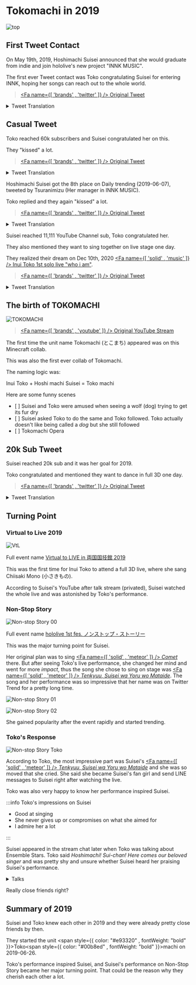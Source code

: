---
---


# Tokomachi in 2019

![top](./top/top_01.jpg)

## First Tweet Contact

<Date D="2019-05-19" />

On May 19th, 2019, Hoshimachi Suisei announced that she would graduate from indie and join hololive's new project "INNK MUSIC".

The first ever Tweet contact was Toko congratulating Suisei for entering INNK, hoping her songs can reach out to the whole world.

> [<Fa name={[ 'brands' , 'twitter' ]} /> Original Tweet](https://twitter.com/suisei_hosimati/status/1130054368886050816)

<details> <summary>Tweet Translation</summary>

<img src={require('./twitter/20190519_01.jpg').default} style={{ width: '35rem' }} />
<br />
<img src={require('./twitter/20190519_02.jpg').default} style={{ width: '35rem' }} />

</details>

## Casual Tweet

<Date D="2019-05-21" />

Toko reached 60k subscribers and Suisei congratulated her on this.

They "kissed" a lot.

> [<Fa name={[ 'brands' , 'twitter' ]} /> Original Tweet](https://twitter.com/suisei_hosimati/status/1130814178250317825)

<details> <summary>Tweet Translation</summary>

<img src={require('./twitter/20190521_01.jpg').default} style={{ width: '35rem' }} />
<br />
<img src={require('./twitter/20190521_02.jpg').default} style={{ width: '35rem' }} />
<br />
<img src={require('./twitter/20190521_03.jpg').default} style={{ width: '35rem' }} />

Note:

- The "signing" context is blurry but could be related to Ensemble Stars events.
- "3 of us" probably refers to [<Fa name={[ 'brands' , 'youtube' ]} /> Hiro Minamori (graduated)](https://www.youtube.com/channel/UCuGMkxJA_icuiF01u8f3Y2Q)

</details>

<Date D="2019-06-07" />

Hoshimachi Suisei got the 8th place on Daily trending (2019-06-07), tweeted by Tsuranimizu (Her manager in INNK MUSIC).

Toko replied and they again "kissed" a lot.

> [<Fa name={[ 'brands' , 'twitter' ]} /> Original Tweet](https://twitter.com/suisei_hosimati/status/1136678053243834370)

<details> <summary>Tweet Translation</summary>

<img src={require('./twitter/20190607_01.jpg').default} style={{ width: '35rem' }} />
<br />
<img src={require('./twitter/20190607_02.jpg').default} style={{ width: '35rem' }} />
<br />
<img src={require('./twitter/20190607_03.jpg').default} style={{ width: '35rem' }} />

</details>

<Date D="2019-06-08" />

Suisei reached 11,111 YouTube Channel sub, Toko congratulated her.

They also mentioned they want to sing together on live stage one day.

They realized their dream on Dec 10th, 2020 [<Fa name={[ 'solid' , 'music' ]} /> Inui Toko 1st solo live "who i am"](/topics/toko_who_i_am).

> [<Fa name={[ 'brands' , 'twitter' ]} /> Original Tweet](https://twitter.com/suisei_hosimati/status/1137100337465085952)

<details> <summary>Tweet Translation</summary>

<img src={require('./twitter/20190608_01.jpg').default} style={{ width: '35rem' }} />
<br />
<img src={require('./twitter/20190608_02.jpg').default} style={{ width: '35rem' }} />
<br />
<img src={require('./twitter/20190608_03.jpg').default} style={{ width: '35rem' }} />
<br />
<img src={require('./twitter/20190608_04.jpg').default} style={{ width: '35rem' }} />
<br />
<img src={require('./twitter/20190608_05.jpg').default} style={{ width: '35rem' }} />
<br />
<img src={require('./twitter/20190608_06.jpg').default} style={{ width: '35rem' }} />
<br />
<img src={require('./twitter/20190608_07.jpg').default} style={{ width: '35rem' }} />

</details>

## The birth of TOKOMACHI

<Date D="2019-06-26" />

![TOKOMACHI](./youtube/20190626_01.jpg)

> [<Fa name={[ 'brands' , 'youtube' ]} /> Original YouTube Stream](https://youtu.be/Kr1jxq0ms00)

The first time the unit name Tokomachi (とこまち) appeared was on this Minecraft collab.

This was also the first ever collab of Tokomachi.

The naming logic was:

<p style={{ textAlign: 'center' }}>
  Inui<span style={{ color: '#e93320', fontWeight: 'bold' }}> Toko</span> + Hoshi
  <span style={{ color: '#00b8ed', fontWeight: 'bold', textAlign: 'center' }}>machi </span>
  Suisei = <span style={{ color: '#e93320', fontWeight: 'bold' }}>Toko</span>
  <span style={{ color: '#00b8ed', fontWeight: 'bold', textAlign: 'center' }}>machi</span>
</p>

Here are some funny scenes

- [ <YTTime Id="Kr1jxq0ms00" Time="13:38" /> ] Suisei and Toko were amused when seeing a wolf (dog) trying to get its fur dry
- [ <YTTime Id="Kr1jxq0ms00" Time="14:23" /> ] Suisei asked Toko to do the same and Toko followed. Toko actually doesn't like being called a _dog_ but she still followed
- [ <YTTime Id="Kr1jxq0ms00" Time="50:25" /> ] Tokomachi Opera

## 20k Sub Tweet

<Date D="2019-07-25" />

Suisei reached 20k sub and it was her goal for 2019.

Toko congratulated and mentioned they want to dance in full 3D one day.

> [<Fa name={[ 'brands' , 'twitter' ]} /> Original Tweet](https://twitter.com/suisei_hosimati/status/1154679477605036034)

<details> <summary>Tweet Translation</summary>

<img src={require('./twitter/20190725_01.jpg').default} style={{ width: '35rem' }} />
<br />
<img src={require('./twitter/20190725_02.jpg').default} style={{ width: '35rem' }} />
<br />
<img src={require('./twitter/20190725_03.jpg').default} style={{ width: '35rem' }} />

</details>

## Turning Point

### Virtual to Live 2019

![VtL](./youtube/vtl.jpg)

Full event name [Virtual to LIVE in 両国国技館 2019](https://event.nijisanji.app/vtlryougoku2019/)

This was the first time for Inui Toko to attend a full 3D live, where she sang Chiisaki Mono (小さきもの).

According to Suisei's YouTube after talk stream (privated), Suisei watched the whole live and was astonished by Toko's performance.

### Non-Stop Story

![Non-stop Story 00](./youtube/nss.jpg)

Full event name [hololive 1st fes. ノンストップ・ストーリー](https://www.nonstop.hololive.tv/)

This was the major turning point for Suisei.

Her original plan was to sing [<Fa name={[ 'solid' , 'meteor' ]} /> _Comet_](https://youtu.be/3cqV5BKJHyk) there. But after seeing Toko's live performance, she changed her mind and went for more _impact_, thus the song she chose to sing on stage was [<Fa name={[ 'solid' , 'meteor' ]} /> _Tenkyuu, Suisei wa Yoru wo Mataide_](https://youtu.be/zLak0dxBKpM). The song and her performance was so impressive that her name was on Twitter Trend for a pretty long time.

![Non-stop Story 01](./youtube/nss_suisei_01.jpg)

![Non-stop Story 02](./youtube/nss_suisei_02.jpg)

She gained popularity after the event rapidly and started trending.

### Toko's Response

![Non-stop Story Toko](./youtube/nss_toko_01.jpg)

> <YTTime Id="CJD2mkpSkJs" Time="68:39" Desc="Toko talking about Non-stop Story" />

According to Toko, the most impressive part was Suisei's [<Fa name={[ 'solid' , 'meteor' ]} /> _Tenkyuu, Suisei wa Yoru wo Mataide_](https://youtu.be/zLak0dxBKpM) and she was so moved that she cried. She said she became Suisei's fan girl and send LINE messages to Suisei right after watching the live.

Toko was also very happy to know her performance inspired Suisei.

:::info Toko's impressions on Suisei

- Good at singing
- She never gives up or compromises on what she aimed for
- I admire her a lot

:::

Suisei appeared in the stream chat later when Toko was talking about Ensemble Stars. Toko said _Hoshimachi! Sui-chan! Here comes our beloved singer_ and was pretty shy and unsure whether Suisei heard her praising Suisei's performance.

> <YTTime Id="CJD2mkpSkJs" Time="96:50" Desc="Toko talking with Suisei on air" />

<details> <summary>Talks</summary>

:comet: : You praised my performance? I will check the archive later!

:tropical_drink: : OK I will cut that part.

:tropical_drink: : Oh wait don't go, I still got something about EnSta to tell you!

(Talking about EnSta)

:comet: : Tell me more on LINE!

</details>

Really close friends right?

## Summary of 2019

Suisei and Toko knew each other in 2019 and they were already pretty close friends by then.

They started the unit <span style={{ color: "#e93320" , fontWeight: "bold" }}>Toko</span><span style={{ color: "#00b8ed" , fontWeight: "bold" }}>machi</span> on 2019-06-26.

Toko's performance inspired Suisei, and Suisei's performance on Non-Stop Story became her major turning point. That could be the reason why they cherish each other a lot.
